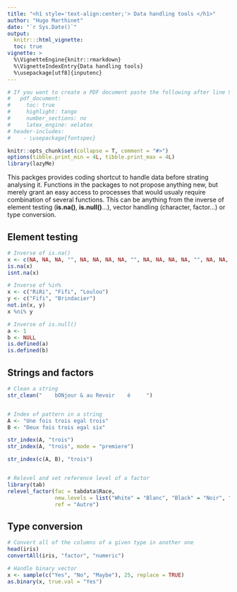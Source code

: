 ```yaml
---
title: "<h1 style='text-align:center;'> Data handling tools </h1>"
author: "Hugo Marthinet"
date: "`r Sys.Date()`"
output:
  knitr:::html_vignette:
  toc: true
vignette: >
  %\VignetteEngine{knitr::rmarkdown}
  %\VignetteIndexEntry{Data handling tools}
  %\usepackage[utf8]{inputenc}
---
```


\setmainfont{Calibri Light}

```r

# If you want to create a PDF document paste the following after line 9 above:
#   pdf_document:
#     toc: true
#     highlight: tango
#     number_sections: no
#     latex_engine: xelatex    
# header-includes: 
#    - \usepackage{fontspec}

knitr::opts_chunk$set(collapse = T, comment = "#>")
options(tibble.print_min = 4L, tibble.print_max = 4L)
library(lazyMe)
```

This packges provides coding shortcut to handle data before strating analysing it. 
Functions in the packages to not propose anything new, but merely grant an easy access to processes that would usualy require combination of 
several functions. This can be anything from the inverse of element testing (**is.na()**, **is.null()**...), vector handling (character, factor...)
or type conversion.

## Element testing

```r
# Inverse of is.na()
x <- c(NA, NA, NA, "", NA, NA, NA, NA, "", NA, NA, NA, NA, "", NA, NA, NA, NA, "BATMAAAAAN")
is.na(x)
isnt.na(x)

# Inverse of %in%
x <- c("RiRi", "Fifi", "Loulou")
y <- c("Fifi", "Brindacier")
not.in(x, y)
x %ni% y

# Inverse of is.null()
a <- 1
b <- NULL
is.defined(a)
is.defined(b)
```

## Strings and factors

```r
# Clean a string
str_clean("    bONjour & au Revoir    é     ")


# Index of pattern in a string
A <- "Une fois trois egal trois"
B <- "Deux fois trois egal six"

str_index(A, "trois")
str_index(A, "trois", mode = "premiere")

str_index(c(A, B), "trois")


# Relevel and set reference level of a factor
library(tab)
relevel_factor(fac = tabdata$Race,
               new.levels = list("White" = "Blanc", "Black" = "Noir", "Mexican American" = "Hispanique", "Other" = "Autre"),
               ref = "Autre")

```

## Type conversion

```r
# Convert all of the columns of a given type in another one
head(iris)
convertAll(iris, "factor", "numeric")

# Handle binary vector 
x <- sample(c("Yes", "No", "Maybe"), 25, replace = TRUE)
as.binary(x, true.val = "Yes")
```
